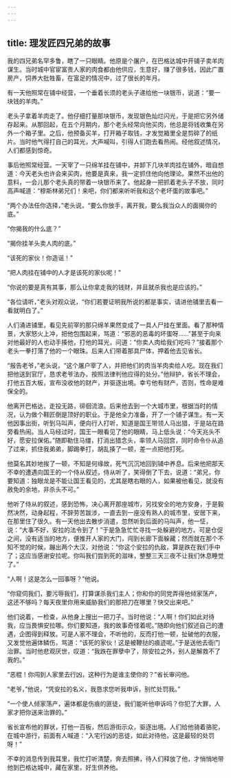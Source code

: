 ```yaml
---
---
---
```

title: 理发匠四兄弟的故事
---




我的四兄弟名罕多鲁，瞎了一只眼睛。他原是个屠户，在巴格达城中开铺子卖羊肉谋生。当时城中官宦富贵人家的肉食都由他供应，生意好，赚了很多钱，因此广置房产，饲养大批牲畜，在富足的情况中，过了很长的年月。

有一天他照常在铺中经营，一个垂着长须的老头子递给他一块银币，说道：“要一块钱的羊肉。”

老头子拿着羊肉走了。他仔细打量那块银币，发现银色灿烂闪光，于是把它另外储存起来。从那回起，在五个月期内，那个老头经常向他买肉，他总是将钱收集在另外一个箱子里。之后，他预备买羊，打开箱子取钱，才发觉箱里全是剪碎了的纸片。当时他气得打自己的耳光，大声喊叫，引得人们跑去看热闹。经他叙述情况，人们都感到惊奇。

事后他照常经营。一天宰了一只绵羊挂在铺中，并卸下几块羊肉挂在铺外，暗自想道：今天老头也许会来买肉，他要是真来，我一定抓住他向他理论。果然不出他的意料，一会儿那个老头真的带着一块银币来了。他起身一把抓着老头子不放，同时高声喊道：“穆斯林弟兄们！来吧，你们都来听听我和这个老坏蛋的故事吧。”

“两个办法任你选择，”老头说，“要么你放手，离开我，要么我当众人的面揭你的底。”

“你揭我的什么底？”

“揭你挂羊头卖人肉的底。”

“该死的家伙！你造谣！”

“把人肉挂在铺中的人才是该死的家伙呢！”

“你说的要是真有其事，那么让你拿走我的钱财，并且就杀我也是应该的。”

“各位请听，”老头对观众说，“你们若要证明我所说的都是事实，请进他铺里去看一看就明白了。”

人们涌进铺里，看见先前宰的那只绵羊果然变成了一具人尸挂在里面。看了那种情景，大家怒火上冲，把他包围起来，骂道：“邪恶的恶毒的坏蛋呀……”甚至于向来对他最好的人也动手揍他，打他的耳光，问道：“你卖人肉给我们吃吗？”接着那个老头一拳打落了他的一个眼珠。后来人们带着那具尸体，押着他去见省长。

“报告老爷，”老头说，“这个屠户宰了人，并把他们的肉当羊肉卖给人吃。现在我们把他送到官厅，恳求老爷法办，按照法律判他应得的处分。”他辩护，省长不理会，打他五百大板，宣布没收他的财产，并驱逐出境。幸亏他有财产，否则，性命是难保全的。

他离开巴格达，走投无路，徘徊流浪。后来他去到一个大城市里，根据当时的情况，认为做个鞋匠倒是顶好的职业。于是他全力准备，开了一个铺子谋生。有一天他因事出街，听到马叫声，便向行人打听，知道是国王带领人马出猎，于是站在路旁看热闹。当人马经过时，国王一眼看见了他的眼睛，马上低头说：“今天兆头不好，愿安拉保佑。”随即勒住马缰，打消出猎念头，率领人马回宫，同时命令仆从追了过来，抓住我弟弟，脚踢拳打，胡乱揍了一顿，差一点把他打死。

他莫名其妙地挨了一顿，不知是何缘故，死气沉沉地回到铺中养息。后来他把那天不幸的遭遇向国王的一个侍从叙述，侍从听了，笑得倒了下去，说道：“弟兄，你要知道：独眼龙是不能让国王看见的，尤其是瞎右眼的人，如果被他看见，就没有赦免的余地，非杀头不可。”

他听了侍从的叙述，感到恐怖，决心离开那座城市，另找安全的地方安身，于是毅然决然，动身起程，不辞劳苦跋涉，一直去到一座没有熟人的城市里，安居下来，在那里住了很久。有一天他出去散步消遣，忽然听到后面的马叫声，他一怔，说：“大事不好，安拉的法令到了！”于是急急忙忙寻找一处躲避的地方。可是仓促之间，没有适当的地方，便推开人家的大门，闯到长廊下面躲藏；然而就在那个不知不觉的时候，蹦出两个大汉，对他说：“你这个安拉的仇敌，算是跌在我们手中了；这应当感谢安拉呢。你叫我们尝到死的滋味，整整三天三夜不让我们休息睡觉了。”

“人啊！这是怎么一回事呀？”他说。

“你窥伺我们，要污辱我们，打算谋杀我们主人；你和你的同党弄得他倾家荡产，这还不够吗？每天夜里你用来威胁我们的那把刀在哪里？快交出来吧。”

他们说着，一检查，从他身上搜出一把刀子。当时他说：“人啊！你们如此对待我，应当畏惧安拉哪。你们要知道，我的故事奇怪着呢。”随即向他们叙述自己的遭遇，企图得到释放。可是人家不理会，不听他的，反而打他一顿，扯破他的衣服，又发觉他遍体鳞伤，骂道：“该死的家伙！这是被鞭挞的痕迹呢。”于是送他去衙门治罪。当时他悲观厌世，叹道：“我跌在罪孽中了，除安拉之外，别人是解救不了我的。”

“恶棍！你闯到人家里去行凶，这种行为是谁主使你的？”省长审问他。

“老爷，”他说，“凭安拉的名义，我恳求您听我申诉，别忙处罚我。”

“一个使人倾家荡产，遍体都是伤痕的匪徒，我们能听他申诉吗？你犯了大罪，人家才把你送来治罪的。”

省长宣布他的罪状，打他一百板，然后游街示众，驱逐出境。人们给他骑着骆驼，在城中游行，前面有人喊道：“入宅行凶的恶徒，如此对待他，这是最轻的处罚呀！”

不幸的消息传到我耳里，我忙打听清楚，奔去照拂，待人们释放了他，才悄悄地带他到巴格达城中，藏在家里，好生供养他。